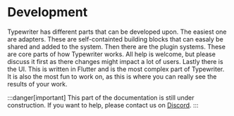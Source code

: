 # Development
Typewriter has different parts that can be developed upon. The easiest one are adapters. These are self-containted building blocks that can easaly be shared and added to the system. 
Then there are the plugin systems. These are core parts of how Typewriter works. All help is welcome, but please discuss it first as there changes might impact a lot of users.
Lastly there is the UI. This is written in Flutter and is the most complex part of Typewriter. It is also the most fun to work on, as this is where you can really see the results of your work.

:::danger[important]
This part of the documentation is still under construction. If you want to help, please contact us on [Discord](https://discord.gg/HtbKyuDDBw).
:::
